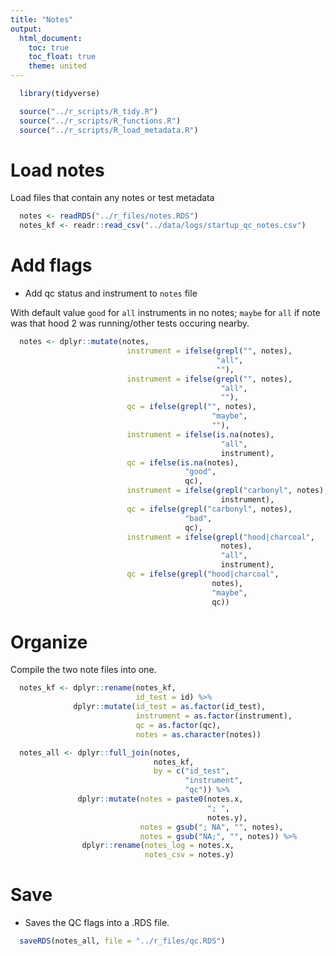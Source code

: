 ```yaml
---
title: "Notes"
output:
  html_document:
    toc: true
    toc_float: true
    theme: united
---
```


```r
  library(tidyverse)
```

```r
  source("../r_scripts/R_tidy.R")
  source("../r_scripts/R_functions.R")
  source("../r_scripts/R_load_metadata.R")
```

# Load notes

Load files that contain any notes or test metadata

```r
  notes <- readRDS("../r_files/notes.RDS")
  notes_kf <- readr::read_csv("../data/logs/startup_qc_notes.csv")
```

# Add flags

* Add qc status and instrument to `notes` file

With default value `good` for `all` instruments in no notes; `maybe` for `all` if note was that hood 2 was running/other tests occuring nearby.

```r
  notes <- dplyr::mutate(notes,
                          instrument = ifelse(grepl("", notes),
                                              "all", 
                                              ""),
                          instrument = ifelse(grepl("", notes),
                                               "all",
                                               ""),
                          qc = ifelse(grepl("", notes),
                                             "maybe",
                                             ""),
                          instrument = ifelse(is.na(notes),
                                               "all",
                                               instrument),
                          qc = ifelse(is.na(notes),
                                       "good",
                                       qc),
                          instrument = ifelse(grepl("carbonyl", notes),                                                  "carbonyl",
                                               instrument),
                          qc = ifelse(grepl("carbonyl", notes),
                                       "bad",
                                       qc),
                          instrument = ifelse(grepl("hood|charcoal",
                                               notes),
                                               "all",
                                               instrument),
                          qc = ifelse(grepl("hood|charcoal",
                                             notes),
                                             "maybe",
                                             qc))
```

# Organize 

Compile the two note files into one.

```r
  notes_kf <- dplyr::rename(notes_kf,
                            id_test = id) %>%
              dplyr::mutate(id_test = as.factor(id_test),
                            instrument = as.factor(instrument),
                            qc = as.factor(qc),
                            notes = as.character(notes))

  notes_all <- dplyr::full_join(notes, 
                                notes_kf,
                                by = c("id_test",
                                       "instrument",
                                       "qc")) %>%
               dplyr::mutate(notes = paste0(notes.x,
                                            "; ",
                                            notes.y),
                             notes = gsub("; NA", "", notes),
                             notes = gsub("NA;", "", notes)) %>%
                dplyr::rename(notes_log = notes.x,
                              notes_csv = notes.y)
```

# Save

* Saves the QC flags into a .RDS file.

```r
  saveRDS(notes_all, file = "../r_files/qc.RDS")
```
